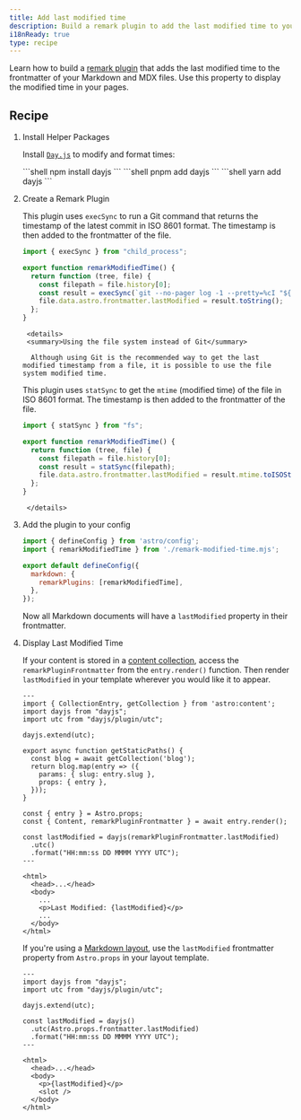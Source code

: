 ```yaml
---
title: Add last modified time
description: Build a remark plugin to add the last modified time to your Markdown and MDX.
i18nReady: true
type: recipe
---
```



Learn how to build a [remark plugin](https://github.com/remarkjs/remark) that adds the last modified time to the frontmatter of your Markdown and MDX files. Use this property to  display the modified time in your pages.

## Recipe

1. Install Helper Packages

   Install [`Day.js`](https://www.npmjs.com/package/dayjs) to modify and format times:

   <PackageManagerTabs>
     <Fragment slot="npm">
       ```shell
       npm install dayjs
       ```
     </Fragment>
     <Fragment slot="pnpm">
       ```shell
       pnpm add dayjs
       ```
     </Fragment>
     <Fragment slot="yarn">
       ```shell
       yarn add dayjs
       ```
     </Fragment>
   </PackageManagerTabs>

2. Create a Remark Plugin

   This plugin uses `execSync` to run a Git command that returns the timestamp of the latest commit in ISO 8601 format. The timestamp is then added to the frontmatter of the file.

     ```js title="remark-modified-time.mjs"
     import { execSync } from "child_process";

     export function remarkModifiedTime() {
       return function (tree, file) {
         const filepath = file.history[0];
         const result = execSync(`git --no-pager log -1 --pretty=%cI "${filepath}"`);
         file.data.astro.frontmatter.lastModified = result.toString();
       };
     }
     ```
		<details>
		<summary>Using the file system instead of Git</summary>

		 Although using Git is the recommended way to get the last modified timestamp from a file, it is possible to use the file system modified time.
     This plugin uses `statSync` to get the `mtime` (modified time) of the file in ISO 8601 format. The timestamp is then added to the frontmatter of the file.
     
     ```js title="remark-modified-time.mjs"
     import { statSync } from "fs";

     export function remarkModifiedTime() {
       return function (tree, file) {
         const filepath = file.history[0];
         const result = statSync(filepath);
         file.data.astro.frontmatter.lastModified = result.mtime.toISOString();
       };
     }
     ```
		</details>

3. Add the plugin to your config

   ```js title="astro.config.mjs"
   import { defineConfig } from 'astro/config';
   import { remarkModifiedTime } from './remark-modified-time.mjs';

   export default defineConfig({
     markdown: {
       remarkPlugins: [remarkModifiedTime],
     },
   });
   ```

   Now all Markdown documents will have a `lastModified` property in their frontmatter.

4. Display Last Modified Time

   If your content is stored in a [content collection](/en/guides/content-collections/), access the `remarkPluginFrontmatter` from the `entry.render()` function. Then render `lastModified` in your template wherever you would like it to appear.

   ```astro title="src/pages/posts/[slug].astro" {3-4,6,17,19-21,28}
   ---
   import { CollectionEntry, getCollection } from 'astro:content';
   import dayjs from "dayjs";
   import utc from "dayjs/plugin/utc";

   dayjs.extend(utc);

   export async function getStaticPaths() {
     const blog = await getCollection('blog');
     return blog.map(entry => ({
       params: { slug: entry.slug },
       props: { entry },
     }));
   }

   const { entry } = Astro.props;
   const { Content, remarkPluginFrontmatter } = await entry.render();

   const lastModified = dayjs(remarkPluginFrontmatter.lastModified)
     .utc()
     .format("HH:mm:ss DD MMMM YYYY UTC");
   ---

   <html>
     <head>...</head>
     <body>
       ...
       <p>Last Modified: {lastModified}</p>
       ...
     </body>
   </html>
   ```

   If you're using a [Markdown layout](/en/guides/markdown-content/#markdown-and-mdx-pages), use the `lastModified` frontmatter property from `Astro.props` in your layout template.

   ```astro title="src/layouts/BlogLayout.astro" {2-3,5,7-9,15}
   ---
   import dayjs from "dayjs";
   import utc from "dayjs/plugin/utc";

   dayjs.extend(utc);

   const lastModified = dayjs()
     .utc(Astro.props.frontmatter.lastModified)
     .format("HH:mm:ss DD MMMM YYYY UTC");
   ---

   <html>
     <head>...</head>
     <body>
       <p>{lastModified}</p>
       <slot />
     </body>
   </html>
   ```
